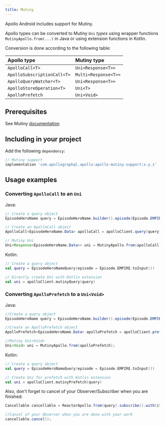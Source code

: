 ```yaml
---
title: Mutiny
---
```


Apollo Android includes support for Mutiny.

Apollo types can be converted to Mutiny `Uni` *types* using wrapper functions `MutinyApollo.from(...)` in Java or using extension functions in Kotlin.

Conversion is done according to the following table:

| Apollo type |  Mutiny type|
| :--- | :--- |
| `ApolloCall<T>` | `Uni<Response<T>>` |
| `ApolloSubscriptionCall<T>` | `Multi<Response<T>>` |
| `ApolloQueryWatcher<T>` | `Uni<Response<T>>` |
| `ApolloStoreOperation<T>` | `Uni<T>` |
| `ApolloPrefetch` | `Uni<Void>` |

## Prerequisites

See Mutiny [documentation](https://smallrye.io/smallrye-mutiny/getting-started/download)

## Including in your project

Add the following `dependency`:

```groovy
// Mutiny support
implementation 'com.apollographql.apollo:apollo-mutiny-support:x.y.z'
```

## Usage examples

### Converting `ApolloCall` to an `Uni`

Java:
```java
// Create a query object
EpisodeHeroName query = EpisodeHeroName.builder().episode(Episode.EMPIRE).build();

// Create an ApolloCall object
ApolloCall<EpisodeHeroName.Data> apolloCall = apolloClient.query(query);

// Mutiny Uni
Uni<Response<EpisodeHeroName.Data>> uni = MutinyApollo.from(apolloCall);
```

Kotlin:
```kotlin
// Create a query object
val query = EpisodeHeroNameQuery(episode = Episode.EMPIRE.toInput())

// Directly create Uni with Kotlin extension
val uni = apolloClient.mutinyQuery(query)
```


### Converting `ApolloPrefetch` to a `Uni<Void>`

Java:
```java
//Create a query object
EpisodeHeroName query = EpisodeHeroName.builder().episode(Episode.EMPIRE).build();

//Create an ApolloPrefetch object
ApolloPrefetch<EpisodeHeroName.Data> apolloPrefetch = apolloClient.prefetch(query);

//Mutiny Uni<Void>
Uni<Void> uni = MutinyApollo.from(apolloPrefetch);
```

Kotlin:
```kotlin
// Create a query object
val query = EpisodeHeroNameQuery(episode = Episode.EMPIRE.toInput())

// Create Uni for prefetch with Kotlin extension
val uni = apolloClient.mutinyPrefetch(query)
```

Also, don't forget to cancel of your Observer/Subscriber when you are finished:
```java
Cancellable cancellable = ReactorApollo.from(query).subscribe().with(item -> log("👍 " + item))

//Cancel of your Observer when you are done with your work
cancellable.cancel();
```